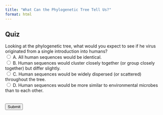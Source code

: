 ```yaml
---
title: "What Can the Phylogenetic Tree Tell Us?"
format: html
---
```


## Quiz

<form id="quiz">
    <label for="question1">Looking at the phylogenetic tree, what would you expect to see if he virus originated from a single introduction into humans?</label><br>
    <input type="radio" id="answer1" name="question1" value="A"> A. All human sequences would be identical.<br>
    <input type="radio" id="answer2" name="question1" value="B"> B. Human sequences would cluster closely together (or group closely together) but differ slightly.<br>
    <input type="radio" id="answer3" name="question1" value="C"> C. Human sequences would be widely dispersed (or scattered) throughout the tree.<br>
    <input type="radio" id="answer4" name="question1" value="D"> D. Human sequences would be more similar to environmental microbes than to each other.<br>
    <br>
    <br>
    <input type="button" value="Submit" onclick="checkAnswers()">
</form>

<p id="result"></p>

<script>
    function checkAnswers() {
        var correct = document.getElementById('answer2').checked;
        var resultText = correct ? "Correct! If all human cases came from a single spillover event, their sequences would be similar but not identical -- small genetic differences or mutations would accumulate as the virus spreads. What do you think? Does this match what the tree shows?" : "Incorrect. Think carefully!";
        document.getElementById('result').innerText = resultText;
    }
</script>